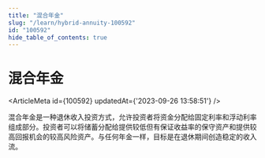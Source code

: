 ```yaml
---
title: "混合年金"
slug: "/learn/hybrid-annuity-100592"
id: "100592"
hide_table_of_contents: true
---
```



# 混合年金

<ArticleMeta id={100592} updatedAt={'2023-09-26 13:58:51'} />
<div className='border-solid border-b border-t-0 my-4 border-[var(--ifm-color-gray-300)]' />

混合年金是一种退休收入投资方式，允许投资者将资金分配给固定利率和浮动利率组成部分。投资者可以将储蓄分配给提供较低但有保证收益率的保守资产和提供较高回报机会的较高风险资产。与任何年金一样，目标是在退休期间创造稳定的收入流。
